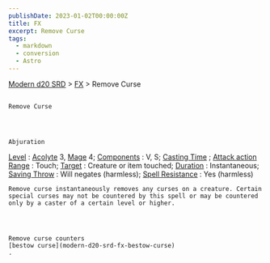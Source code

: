 ```yaml
---
publishDate: 2023-01-02T00:00:00Z
title: FX
excerpt: Remove Curse
tags:
  - markdown
  - conversion
  - Astro
---
```


[Modern d20 SRD](/#modernD20) > [FX](modern-d20-srd-fx-index) > Remove Curse

##

    Remove Curse




    Abjuration

[Level](modern-d20-srd-fx-level)
:
[Acolyte](modern-d20-srd-classes-advanced-acolyte)
3,
[Mage](modern-d20-srd-classes-advanced-mage)
4;
[Components](modern-d20-srd-fx-components)
: V, S;
[Casting Time](modern-d20-srd-fx-casting-time)
;
[Attack action](modern-d20-srd-combat-attack-actions)
[Range](modern-d20-srd-fx-range)
: Touch;
[Target](modern-d20-srd-fx-target)
: Creature or item touched;
[Duration](modern-d20-srd-fx-duration)
: Instantaneous;
[Saving Throw](modern-d20-srd-basics-saving-throws)
: Will negates (harmless);
[Spell Resistance](modern-d20-srd-special-abilities-spell-resistance)
: Yes (harmless)

    Remove curse instantaneously removes any curses on a creature. Certain special curses may not be countered by this spell or may be countered only by a caster of a certain level or higher.




    Remove curse counters
    [bestow curse](modern-d20-srd-fx-bestow-curse)
    .

